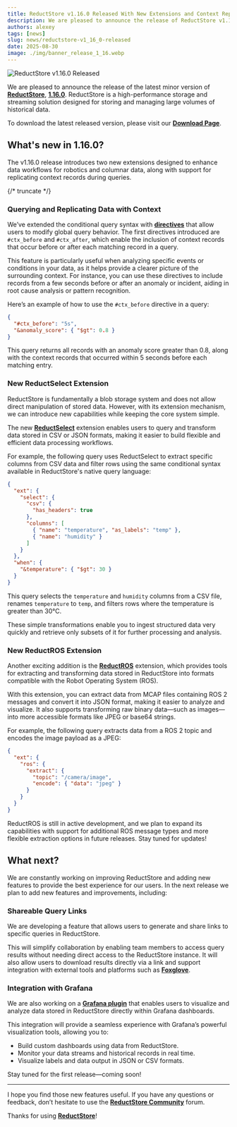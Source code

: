 ```yaml
---
title: ReductStore v1.16.0 Released With New Extensions and Context Replication
description: We are pleased to announce the release of ReductStore v1.16.0, which includes new extensions for robotics and columnar data, as well as the ability to replicate context records in queries.
authors: alexey
tags: [news]
slug: news/reductstore-v1_16_0-released
date: 2025-08-30
image: ./img/banner_release_1_16.webp
---
```


![ReductStore v1.16.0 Released](./img/banner_release_1_16.webp)

We are pleased to announce the release of the latest minor version of [**ReductStore**](/), [**1.16.0**](https://github.com/reductstore/reductstore/releases/tag/v1.16.0). ReductStore is a high-performance storage and streaming solution designed for storing and managing large volumes of historical data.

To download the latest released version, please visit our [**Download Page**](/download).

## What's new in 1.16.0?

The v1.16.0 release introduces two new extensions designed to enhance data workflows for robotics and columnar data, along with support for replicating context records during queries.

{/* truncate */}

### Querying and Replicating Data with Context

We’ve extended the conditional query syntax with **[directives](/docs/conditional-query/directives)** that allow users to modify global query behavior.
The first directives introduced are `#ctx_before` and `#ctx_after`, which enable the inclusion of context records that occur before or after each matching record in a query.

This feature is particularly useful when analyzing specific events or conditions in your data, as it helps provide a clearer picture of the surrounding context. For instance, you can use these directives to include records from a few seconds before or after an anomaly or incident, aiding in root cause analysis or pattern recognition.

Here’s an example of how to use the `#ctx_before` directive in a query:

```json
{
  "#ctx_before": "5s",
  "&anomaly_score": { "$gt": 0.8 }
}
```

This query returns all records with an anomaly score greater than 0.8, along with the context records that occurred within 5 seconds before each matching entry.

### New ReductSelect Extension

ReductStore is fundamentally a blob storage system and does not allow direct manipulation of stored data. However, with its extension mechanism, we can introduce new capabilities while keeping the core system simple.

The new [**ReductSelect**](/docs/extensions/official/select-ext) extension enables users to query and transform data stored in CSV or JSON formats, making it easier to build flexible and efficient data processing workflows.

For example, the following query uses ReductSelect to extract specific columns from CSV data and filter rows using the same conditional syntax available in ReductStore's native query language:

```json
{
  "ext": {
    "select": {
      "csv": {
        "has_headers": true
      },
      "columns": [
        { "name": "temperature", "as_labels": "temp" },
        { "name": "humidity" }
      ]
    }
  },
  "when": {
    "&temperature": { "$gt": 30 }
  }
}
```

This query selects the `temperature` and `humidity` columns from a CSV file, renames `temperature` to `temp`, and filters rows where the temperature is greater than 30°C.

These simple transformations enable you to ingest structured data very quickly and retrieve only subsets of it for further processing and analysis.

### New ReductROS Extension

Another exciting addition is the [**ReductROS**](/docs/extensions/official/ros-ext) extension, which provides tools for extracting and transforming data stored in ReductStore into formats compatible with the Robot Operating System (ROS).

With this extension, you can extract data from MCAP files containing ROS 2 messages and convert it into JSON format, making it easier to analyze and visualize.
It also supports transforming raw binary data—such as images—into more accessible formats like JPEG or base64 strings.

For example, the following query extracts data from a ROS 2 topic and encodes the image payload as a JPEG:

```json
{
  "ext": {
    "ros": {
      "extract": {
        "topic": "/camera/image",
        "encode": { "data": "jpeg" }
      }
    }
  }
}
```

ReductROS is still in active development, and we plan to expand its capabilities with support for additional ROS message types and more flexible extraction options in future releases.
Stay tuned for updates!

## What next?

We are constantly working on improving ReductStore and adding new features to provide the best experience for our users.
In the next release we plan to add new features and improvements, including:

### Shareable Query Links

We are developing a feature that allows users to generate and share links to specific queries in ReductStore.

This will simplify collaboration by enabling team members to access query results without needing direct access to the ReductStore instance. It will also allow users to download results directly via a link and support integration with external tools and platforms such as **[Foxglove](https://foxglove.dev)**.

### Integration with Grafana

We are also working on a **[Grafana plugin](https://github.com/reductstore/reduct-grafana)** that enables users to visualize and analyze data stored in ReductStore directly within Grafana dashboards.

This integration will provide a seamless experience with Grafana’s powerful visualization tools, allowing you to:

- Build custom dashboards using data from ReductStore.
- Monitor your data streams and historical records in real time.
- Visualize labels and data output in JSON or CSV formats.

Stay tuned for the first release—coming soon!

---

I hope you find those new features useful. If you have any questions or feedback, don’t hesitate to use the [**ReductStore Community**](https://community.reduct.store/signup) forum.

Thanks for using [**ReductStore**](/)!
